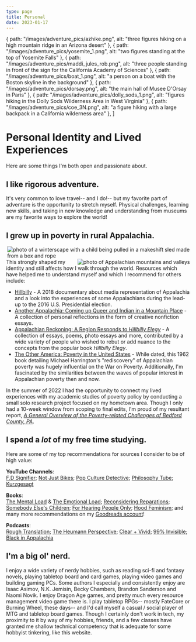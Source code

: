 ```yaml
---
type: page
title: Personal 
date: 2023-01-17
---
```



  {
    path: "/images/adventure_pics/azhike.png",
    alt: "three figures hiking on a high mountain ridge in an Arizona desert"
  },
   {
    path: "/images/adventure_pics/yosemite_1.png",
    alt: "two figures standing at the top of Yosemite Falls"
  }, 
  {
    path: "/images/adventure_pics/maddi_jules_rob.png",
    alt: "three people standing in front of the sign for the California Academy of Sciences"
  },
   {
    path: "/images/adventure_pics/boat_1.png",
    alt: "a person on a boat with the Boston skyline in the background"
  },
   {
    path: "/images/adventure_pics/dorsay.png",
    alt: "the main hall of Musee D'Orsay in Paris"
  },
   {
    path: "/images/adventure_pics/dolly_sods_1.png",
    alt: "figures hiking in the Dolly Sods Wilderness Area in West Virginia"
  },
   {
    path: "/images/adventure_pics/coe_3N.png",
    alt: "a figure hiking with a large backpack in a California wilderness area"
  },
]

# Personal Identity and Lived Experiences

Here are some things I'm both open and passionate about.

## I like rigorous adventure.

It's very common to love travel-- and I do!-- but my favorite part of adventure is the opportunity to stretch myself.
Physical challenges, learning new skills, and taking in new knowledge and understanding from museums are my favorite ways to explore the world!

<MyCarousel images={images} />

## I grew up in poverty in rural Appalachia.
<Image
  src="/images/maddibox.png"
  alt="photo of a winterscape with a child being pulled in a makeshift sled made from a box and rope"
  width={500} height={300}
  align="right"
  class="margin-left-sm"
/>
<Image
  src="/images/appalachia_pics/roundknob.jpg"
  alt="photo of Appalachian mountains and valleys"
  width={500} height={320}
  align="right"
  class="margin-left-sm"
/>
This strongly shaped my identity and still affects how I walk through the world. Resources which have
helped me to understand myself and which I recommend for others include:
- [Hillbilly](https://www.rogerebert.com/reviews/hillbilly-2018) \- A 2018 documentary about media representation of Appalachia and a look into the
experiences of some Appalachians during the lead-up to the 2016 U.S. Presidential election.
- [Another Appalachia: Coming up Queer and Indian in a Mountain Place](https://wvupressonline.com/another-appalachia) \- A collection of personal
reflections in the form of creative nonfiction essays.
- [Appalachian Reckoning: A Region Responds to _Hillbilly Elegy_](https://wvupressonline.com/node/774) \- A collection of essays, poems, photo
essays and more, contributed by a wide variety of people who wished to rebut or add nuance to the concepts from the popular book _Hillbilly Elegy_. 
- [The Other America: Poverty in the United States](https://www.goodreads.com/en/book/show/60720.The_Other_America) \- While dated, this 1962 book detailing Michael Harrington's "rediscovery" of Appalachian
poverty was hugely influential on the War on Poverty. Additionally, I'm fascinated by the similarities between the waves of
popular interest in Appalachian poverty then and now.

In the summer of 2022 I had the opportunity to connect my lived experiences with my academic studies of poverty policy by conducting a small solo
research project focused on my hometown area. Though I only had a 10-week window from scoping to final edits, I'm proud of my resultant report,
[_A General Overview of the Poverty-related Challenges of Bedford County, PA_](/files/bedford_report.pdf).

## I spend a _lot_ of my free time studying.

Here are some of my top recommendations for sources I consider to be of high value:

**YouTube Channels**:<br/>
[F.D Signifier](https://www.youtube.com/@FDSignifire);
[Not Just Bikes](https://www.youtube.com/@NotJustBikes);
[Pop Culture Detective](https://www.youtube.com/results?search_query=pop+culture+detective);
[Philosophy Tube](https://www.youtube.com/@PhilosophyTube);
[Kurzgesagt](https://www.youtube.com/@kurzgesagt)

**Books**:<br/>
[The Mental Load](https://www.goodreads.com/en/book/show/39196352) & [The Emotional Load](https://www.goodreads.com/book/show/43818934-the-emotional-load);
[Reconsidering Reparations](https://www.goodreads.com/book/show/58733928-reconsidering-reparations);
[Somebody Else's Children](https://www.goodreads.com/book/show/169967.Somebody_Else_s_Children);
[For Hearing People Only](https://www.goodreads.com/book/show/694750.For_Hearing_People_Only);
[Hood Feminism](https://www.goodreads.com/book/show/36687229-hood-feminism);
and many more recommendations on my [Goodreads account](https://www.goodreads.com/user/show/7408293-maddi)!

**Podcasts**:<br/>
[Rough Translation](https://www.npr.org/podcasts/510324/rough-translation);
[The Heumann Perspective](https://judithheumann.com/heumann-perspective/);
[Clear + Vivid](https://podcasts.apple.com/us/podcast/clear-vivid-with-alan-alda/id1400082430);
[99% Invisible](https://99percentinvisible.org/);
[Black in Appalachia](https://www.blackinappalachia.org/podcast)

## I'm a big ol' nerd.

I enjoy a wide variety of nerdy hobbies, such as reading sci-fi and fantasy novels, playing tabletop board and card games, playing video games and building gaming PCs.
Some authors I especially and consistently enjoy are Isaac Asimov, N.K. Jemisin, Becky Chambers, Brandon Sanderson and Naomi Novik. I enjoy Dragon Age games, and pretty much every resource management video game there is.
I play tabletop RPGs-- mostly FateCore or Burning Wheel, these days-- and I'd call myself a casual / social player of MTG and tabletop board games. 
Though I certainly don't work in tech, my proximity to it by way of my hobbies, friends, and a few classes have granted me shallow technical competency that is adequate for some hobbyist tinkering, like this website.
